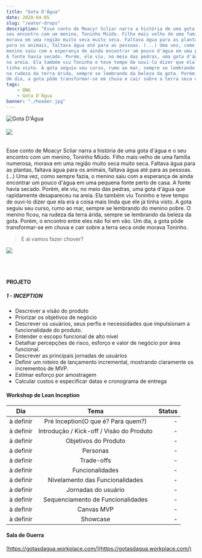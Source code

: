```yaml
---
title: "Gota D'Água"
date: 2020-04-05
slug: "/water-drops"
description: "Esse conto de Moacyr Scliar narra a história de uma gota d'água e o 
seu encontro com um menino, Toninho Miúdo. Filho mais velho de uma família numerosa,
morava em uma região muito seca muito seca. Faltava água para as plantas, faltava água 
para os animais, faltava água até para as pessoas. (...) Uma vez, como sempre fazia, o 
menino saiu com a esperança de ainda encontrar um pouco d'água em uma pequena fonte perto de casa.
A fonte havia secado. Porém, ele viu, no meio das pedras, uma gota d'água que rapidamente desapareceu
na areia. Ela também viu Toninho e teve tempo de ouvi-lo dizer que ela era a coisa mais linda que ele já
tinha visto. A gota seguiu seu curso, rumo ao mar, sempre se lembrando do menino pobre. O menino ficou, 
na rudeza da terra árida, sempre se lembrando da beleza da gota. Porém, o encontro entre eles não foi em vão.
Um dia, a gota pôde transformar-se em chuva e cair sobre a terra seca onde morava Toninho."
tags:
    - ONG
    - Gota D'Água 
banner: "./header.jpg"
---
```


![Gota D'Água](./header.jpg)

###### ![](https://img.shields.io/static/v1?label=build&message=passing&color=<COLOR>)

Esse conto de Moacyr Scliar narra a história de uma gota d'água e o 
seu encontro com um menino, Toninho Miúdo. Filho mais velho de uma família numerosa,
morava em uma região muito seca muito seca. Faltava água para as plantas, faltava água 
para os animais, faltava água até para as pessoas. (...) Uma vez, como sempre fazia, o 
menino saiu com a esperança de ainda encontrar um pouco d'água em uma pequena fonte perto de casa.
A fonte havia secado. Porém, ele viu, no meio das pedras, uma gota d'água que rapidamente desapareceu
na areia. Ela também viu Toninho e teve tempo de ouvi-lo dizer que ela era a coisa mais linda que ele já
tinha visto. A gota seguiu seu curso, rumo ao mar, sempre se lembrando do menino pobre. O menino ficou, 
na rudeza da terra árida, sempre se lembrando da beleza da gota. Porém, o encontro entre eles não foi em vão.
Um dia, a gota pôde transformar-se em chuva e cair sobre a terra seca onde morava Toninho.

> E ai vamos fazer chover?

![](./book.jpg)

<br /><br />

#### PROJETO

##### 1 - INCEPTION

- Descrever a visão do produto
- Priorizar os objetivos de negócio
- Descrever os usuários, seus perfis e necessidades que impulsionam a funcionalidade do produto.
- Entender o escopo funcional de alto nível
- Detalhar percepções de risco, esforço e valor de negócio por área funcional.
- Descrever as principais jornadas de usuários
- Definir um roteiro de lançamento incremental, mostrando claramente os incrementos de MVP.
- Estimar esforço por amostragem
- Calcular custos e especificar datas e cronograma de entrega

#### Workshop de Lean Inception

| Dia   |      Tema      |  Status |
|----------|:-------------:|------:|
| à definir | Pré Inception(O que é? Para quem?) | - |
| à definir | Introdução / Kick-off / Visão do Produto  | - |
| à definir | Objetivos do Produto | - |
| à definir | Personas | - |
| à definir | Trade-offs | - |
| à definir | Funcionalidades | - |
| à definir | Nivelamento das Funcionalidades | - |
| à definir | Jornadas do usuário | - |
| à definir | Sequenciamento de Funcionalidades | - |
| à definir | Canvas MVP | - |
| à definir | Showcase | - |


#### Sala de Guerra

[https://gotasdagua.workplace.com/](https://gotasdagua.workplace.com/)